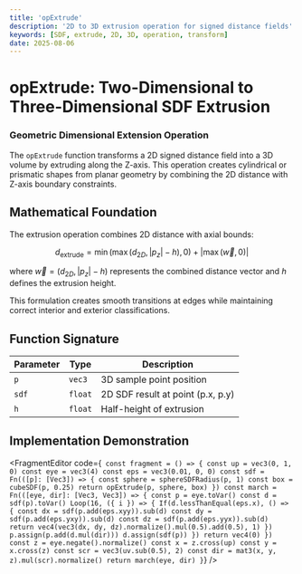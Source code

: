 ```yaml
---
title: 'opExtrude'
description: '2D to 3D extrusion operation for signed distance fields'
keywords: [SDF, extrude, 2D, 3D, operation, transform]
date: 2025-08-06
---
```



# opExtrude: Two-Dimensional to Three-Dimensional SDF Extrusion

### Geometric Dimensional Extension Operation

The `opExtrude` function transforms a 2D signed distance field into a 3D volume by extruding along the Z-axis. This operation creates cylindrical or prismatic shapes from planar geometry by combining the 2D distance with Z-axis boundary constraints.

## Mathematical Foundation

The extrusion operation combines 2D distance with axial bounds:

$$
d_{\text{extrude}} = \min(\max(d_{2D}, |p_z| - h), 0) + |\max(\vec{w}, 0)|
$$

where $\vec{w} = (d_{2D}, |p_z| - h)$ represents the combined distance vector and $h$ defines the extrusion height.

This formulation creates smooth transitions at edges while maintaining correct interior and exterior classifications.

## Function Signature

| Parameter | Type    | Description                       |
| --------- | ------- | --------------------------------- |
| `p`       | `vec3`  | 3D sample point position          |
| `sdf`     | `float` | 2D SDF result at point (p.x, p.y) |
| `h`       | `float` | Half-height of extrusion          |

## Implementation Demonstration

<FragmentEditor
        code={`
const fragment = () => {
        const up = vec3(0, 1, 0)
        const eye = vec3(4)
        const eps = vec3(0.01, 0, 0)
        const sdf = Fn(([p]: [Vec3]) => {
                const sphere = sphereSDFRadius(p, 1)
                const box = cubeSDF(p, 0.25)
                return opExtrude(p, sphere, box)
        })
        const march = Fn(([eye, dir]: [Vec3, Vec3]) => {
                const p = eye.toVar()
                const d = sdf(p).toVar()
                Loop(16, ({ i }) => {
                        If(d.lessThanEqual(eps.x), () => {
                                const dx = sdf(p.add(eps.xyy)).sub(d)
                                const dy = sdf(p.add(eps.yxy)).sub(d)
                                const dz = sdf(p.add(eps.yyx)).sub(d)
                                return vec4(vec3(dx, dy, dz).normalize().mul(0.5).add(0.5), 1)
                        })
                        p.assign(p.add(d.mul(dir)))
                        d.assign(sdf(p))
                })
                return vec4(0)
        })
        const z = eye.negate().normalize()
        const x = z.cross(up)
        const y = x.cross(z)
        const scr = vec3(uv.sub(0.5), 2)
        const dir = mat3(x, y, z).mul(scr).normalize()
        return march(eye, dir)
}`}
/>
